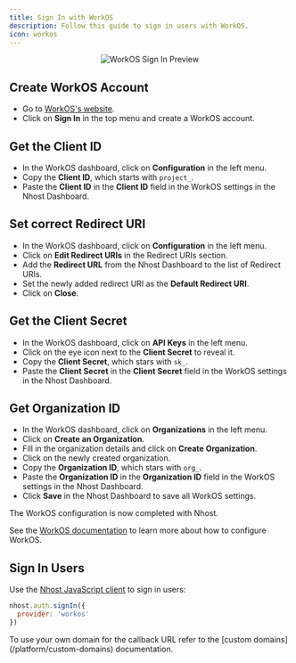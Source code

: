 ```yaml
---
title: Sign In with WorkOS
description: Follow this guide to sign in users with WorkOS.
icon: workos
---
```



<p align="center">
  <img
    alt="WorkOS Sign In Preview"
    src="/images/guides/auth/workos-signin.svg"
    width={480}
    height={267}
  />
</p>

## Create WorkOS Account

- Go to [WorkOS's website](https://workos.com/).
- Click on **Sign In** in the top menu and create a WorkOS account.

## Get the Client ID

- In the WorkOS dashboard, click on **Configuration** in the left menu.
- Copy the **Client ID**, which starts with `project_`.
- Paste the **Client ID** in the **Client ID** field in the WorkOS settings in the Nhost Dashboard.

## Set correct Redirect URI

- In the WorkOS dashboard, click on **Configuration** in the left menu.
- Click on **Edit Redirect URIs** in the Redirect URIs section.
- Add the **Redirect URL** from the Nhost Dashboard to the list of Redirect URIs.
- Set the newly added redirect URI as the **Default Redirect URI**.
- Click on **Close**.

## Get the Client Secret

- In the WorkOS dashboard, click on **API Keys** in the left menu.
- Click on the eye icon next to the **Client Secret** to reveal it.
- Copy the **Client Secret**, which stars with `sk_`.
- Paste the **Client Secret** in the **Client Secret** field in the WorkOS settings in the Nhost Dashboard.

## Get Organization ID

- In the WorkOS dashboard, click on **Organizations** in the left menu.
- Click on **Create an Organization**.
- Fill in the organization details and click on **Create Organization**.
- Click on the newly created organization.
- Copy the **Organization ID**, which stars with `org_`.
- Paste the **Organization ID** in the **Organization ID** field in the WorkOS settings in the Nhost Dashboard.
- Click **Save** in the Nhost Dashboard to save all WorkOS settings.

The WorkOS configuration is now completed with Nhost.

See the [WorkOS documentation](https://workos.com/docs/) to learn more about how to configure WorkOS.

## Sign In Users

Use the [Nhost JavaScript client](/reference/javascript) to sign in users:

```js
nhost.auth.signIn({
  provider: 'workos'
})
```

<Note>
To use your own domain for the callback URL refer to the [custom domains](/platform/custom-domains) documentation.
</Note>
